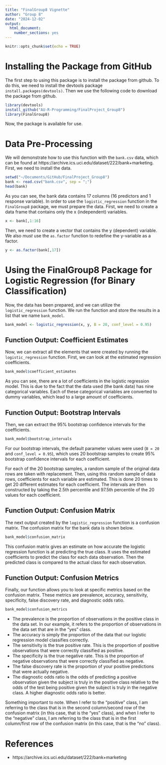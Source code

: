 ```yaml
---
title: "FinalGroup8 Vignette"
author: "Group 8"
date: "2024-12-02"
output: 
  html_document:
    number_sections: yes
---
```


```r
knitr::opts_chunk$set(echo = TRUE)
```

# Installing the Package from GitHub

The first step to using this package is to install the package from github. To do this, we need to install the devtools package `install.packages(devtools)`. Then we use the following code to download the package from github.

```r
library(devtools)
install_github("AU-R-Programming/FinalProject_Group8")
library(FinalGroup8)
```

Now, the package is available for use.

# Data Pre-Processing

We will demonstrate how to use this function with the `bank.csv` data, which can be found at https://archive.ics.uci.edu/dataset/222/bank+marketing. First, we need to install the data.

```r
setwd("~/Documents/GitHub/FinalProject_Group8")
bank <- read.csv("bank.csv", sep = ";")
head(bank)
```

As you can see, the bank data contains 17 columns (16 predictors and 1 response variable). In order to use the `logistic_regression` function in the `FinalGroup8` package, we must prepare the data. First, we need to create a data frame that contains only the x (independent) variables.

```r
x <- bank[,1:16]
```

Then, we need to create a vector that contains the y (dependent) variable. We also *must* use the `as.factor` function to redefine the y-variable as a factor.

```r
y <- as.factor(bank[,17])
```

# Using the FinalGroup8 Package for Logistic Regression (for Binary Classification)

Now, the data has been prepared, and we can utilize the `logistic_regression` function. We run the function and store the results in a list that we name `bank_model`.

```r
bank_model <- logistic_regression(x, y, B = 20, conf_level = 0.95)
```

## Function Output: Coefficient Estimates

Now, we can extract all the elements that were created by running the `logistic_regression` function. First, we can look at the estimated regression coefficients.

```r
bank_model$coefficient_estimates
```

As you can see, there are a lot of coefficients in the logistic regression model. This is due to the fact that the data used (the bank data) has nine categorical variables. Each of these categorical variables are converted to dummy variables, which lead to a large amount of coefficients.

## Function Output: Bootstrap Intervals

Then, we can extract the 95% bootstrap confidence intervals for the coefficients.

```r
bank_model$bootstrap_intervals
```

For our bootstrap intervals, the default parameter values were used (`B = 20` and `conf_level = 0.95`), which uses 20 bootstrap samples to create 95% bootstrap confidence intervals for each coefficient. 

For each of the 20 bootstrap samples, a random sample of the original data rows are taken with replacement. Then, using this random sample of data rows, coefficients for each variable are estimated. This is done 20 times to get 20 different estimates for each coefficient. The intervals are then constructed by taking the 2.5th percentile and 97.5th percentile of the 20 values for each coefficient.

## Function Output: Confusion Matrix

The next output created by the `logistic_regression` function is a confusion matrix. The confusion matrix for the bank data is shown below.

```r
bank_model$confusion_matrix
```

This confusion matrix gives an estimate on how accurate the logistic regression function is at predicting the true class. It uses the estimated coefficients to predict the class for each data observation. Then the predicted class is compared to the actual class for each observation.

## Function Output: Confusion Metrics

Finally, our function allows you to look at specific metrics based on the confusion matrix. These metrics are prevalence, accuracy, sensitivity, specificity, false discovery rate, and diagnostic odds ratio.

```r
bank_model$confusion_metrics
```

- The prevalence is the proportion of observations in the positive class in the data set. In our example, it refers to the proportion of observations in the data set that are in the "yes" class. 
- The accuracy is simply the proportion of the data that our logistic regression model classifies correctly.
- The sensitivity is the true positive rate. This is the proportion of positive observations that were correctly classified as positive.
- The specificity is the true negative rate. This is the proportion of negative observations that were correctly classified as negative.
- The false discovery rate is the proportion of your positive predictions that were actually negative.
- The diagnostic odds ratio is the odds of predicting a positive observation given the subject is truly in the positive class relative to the odds of the test being positive given the subject is truly in the negative class. A higher diagnostic odds ratio is better.

Something important to note. When I refer to the "positive" class, I am referring to the class that is in the second column/second row of the confusion matrix (in this case, that is the "yes" class), and when I refer to the "negative" class, I am referring to the class that is in the first column/first row of the confusion matrix (in this case, that is the "no" class).

# References

- https://archive.ics.uci.edu/dataset/222/bank+marketing
